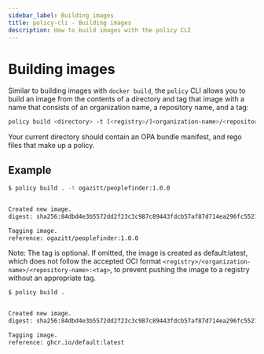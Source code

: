 ```yaml
---
sidebar_label: Building images
title: policy-cli - Building images
description: How to build images with the policy CLI
---
```


# Building images

Similar to building images with `docker build`, the `policy` CLI allows you to build an image 
from the contents of a directory and tag that image with a name that consists of an 
organization name, a repository name, and a tag:

```bash
policy build <directory> -t [<registry>/]<organization-name>/<repository-name>:<tag>
```

Your current directory should contain an OPA bundle manifest, and rego files that make
up a policy.

## Example

```bash
$ policy build . -t ogazitt/peoplefinder:1.0.0


Created new image.
digest: sha256:84dbd4e3b5572dd2f23c3c987c89443fdcb57af87d714ea296fc552192fb17e9

Tagging image.
reference: ogazitt/peoplefinder:1.0.0
```

Note: The tag is optional. If omitted, the image is created as default:latest, which does not follow the accepted OCI format `<registry>/<organization-name>/<repository-name>:<tag>`, to prevent pushing the image to a registry without an appropriate tag.

```bash
$ policy build .


Created new image.
digest: sha256:84dbd4e3b5572dd2f23c3c987c89443fdcb57af87d714ea296fc552192fb17e9

Tagging image.
reference: ghcr.io/default:latest
```
